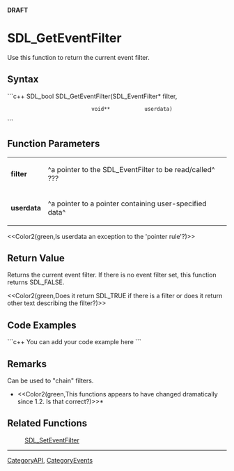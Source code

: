 <!-- pragma section-numbers off -->
<!-- pragma disable-camelcase -->
'''DRAFT'''

= SDL_GetEventFilter =
Use this function to return the current event filter.


== Syntax ==
```c++
SDL_bool SDL_GetEventFilter(SDL_EventFilter* filter,
                            void**           userdata)
```

== Function Parameters ==
{|
|'''filter'''
|^a pointer to the SDL_EventFilter to be read/called^ ???
|-
|'''userdata'''
|^a pointer to a pointer containing user-specified data^
|}

<<Color2(green,Is userdata an exception to the 'pointer rule'?)>>

== Return Value ==
Returns the current event filter.  If there is no event filter set, this function returns SDL_FALSE.  

<<Color2(green,Does it return SDL_TRUE if there is a filter or does it return other text describing the filter?)>>

== Code Examples ==
```c++
You can add your code example here
```

== Remarks ==
Can be used to "chain" filters.

*<<Color2(green,This functions appears to have changed dramatically since 1.2.  Is that correct?)>>*

== Related Functions ==
:[[SDL_SetEventFilter]]

----
[[CategoryAPI]], [[CategoryEvents]]
